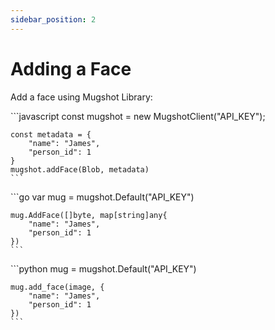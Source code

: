 ```yaml
---
sidebar_position: 2
---
```



# Adding a Face

Add a face using Mugshot Library:

<Tabs>
  <TabItem value="js" label="JS/TS">
    ```javascript
    const mugshot = new MugshotClient("API_KEY");

    const metadata = {
        "name": "James",
        "person_id": 1
    }
    mugshot.addFace(Blob, metadata)
    ```
  </TabItem>
  <TabItem value="go" label="Go">
    ```go
    var mug = mugshot.Default("API_KEY")

    mug.AddFace([]byte, map[string]any{
        "name": "James",
        "person_id": 1
    })
    ```
  </TabItem>
  <TabItem value="python" label="Python">
    ```python
    mug = mugshot.Default("API_KEY")

    mug.add_face(image, {
        "name": "James",
        "person_id": 1
    })
    ```
  </TabItem>
</Tabs>


